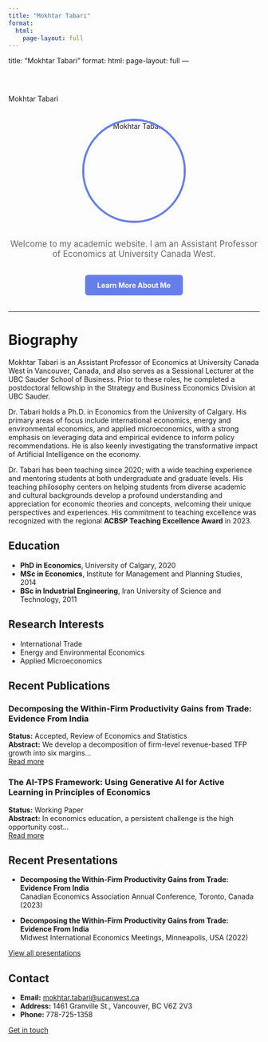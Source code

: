 ```yaml
---
title: "Mokhtar Tabari"
format:
  html:
    page-layout: full
---
```


title: "Mokhtar Tabari"
format:
  html:
    page-layout: full
---

# {style="text-align: center; background: linear-gradient(135deg, #667eea 0%, #764ba2 100%); -webkit-background-clip: text; -webkit-text-fill-color: transparent; font-size: 3em; font-weight: bold;"}
Mokhtar Tabari

<div style="text-align: center; margin: 2rem 0;">
<img src="img/profile.png" alt="Mokhtar Tabari" style="width: 200px; height: 200px; border-radius: 50%; object-fit: cover; border: 4px solid #667eea;">
</div>

<div style="text-align: center; margin: 2rem 0; font-size: 1.2em; color: #666;">
Welcome to my academic website. I am an Assistant Professor of Economics at University Canada West.
</div>

<div style="text-align: center; margin: 2rem 0;">
<a href="about.qmd" style="display: inline-block; padding: 12px 24px; background-color: #667eea; color: white; text-decoration: none; border-radius: 6px; font-weight: bold;">Learn More About Me</a>
</div>

---

# Biography

Mokhtar Tabari is an Assistant Professor of Economics at University Canada West in Vancouver, Canada, and also serves as a Sessional Lecturer at the UBC Sauder School of Business. Prior to these roles, he completed a postdoctoral fellowship in the Strategy and Business Economics Division at UBC Sauder.

Dr. Tabari holds a Ph.D. in Economics from the University of Calgary. His primary areas of focus include international economics, energy and environmental economics, and applied microeconomics, with a strong emphasis on leveraging data and empirical evidence to inform policy recommendations. He is also keenly investigating the transformative impact of Artificial Intelligence on the economy.

Dr. Tabari has been teaching since 2020; with a wide teaching experience and mentoring students at both undergraduate and graduate levels. His teaching philosophy centers on helping students from diverse academic and cultural backgrounds develop a profound understanding and appreciation for economic theories and concepts, welcoming their unique perspectives and experiences. His commitment to teaching excellence was recognized with the regional **ACBSP Teaching Excellence Award** in 2023.

## Education

- **PhD in Economics**, University of Calgary, 2020
- **MSc in Economics**, Institute for Management and Planning Studies, 2014
- **BSc in Industrial Engineering**, Iran University of Science and Technology, 2011

## Research Interests

- International Trade
- Energy and Environmental Economics
- Applied Microeconomics

## Recent Publications

### Decomposing the Within-Firm Productivity Gains from Trade: Evidence From India
**Status:** Accepted, Review of Economics and Statistics  
**Abstract:** We develop a decomposition of firm-level revenue-based TFP growth into six margins...  
[Read more](publications.qmd#published-papers)

### The AI-TPS Framework: Using Generative AI for Active Learning in Principles of Economics
**Status:** Working Paper  
**Abstract:** In economics education, a persistent challenge is the high opportunity cost...  
[Read more](publications.qmd#work-in-progress)

## Recent Presentations

- **Decomposing the Within-Firm Productivity Gains from Trade: Evidence From India**  
  Canadian Economics Association Annual Conference, Toronto, Canada (2023)

- **Decomposing the Within-Firm Productivity Gains from Trade: Evidence From India**  
  Midwest International Economics Meetings, Minneapolis, USA (2022)

[View all presentations](talks.qmd)

## Contact

- **Email:** [mokhtar.tabari@ucanwest.ca](mailto:mokhtar.tabari@ucanwest.ca)
- **Address:** 1461 Granville St., Vancouver, BC V6Z 2V3
- **Phone:** 778-725-1358

[Get in touch](contact.qmd)

